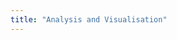 ```yaml
---
title: "Analysis and Visualisation"
---
```


<link rel="stylesheet" href="styles.css" type="text/css">

